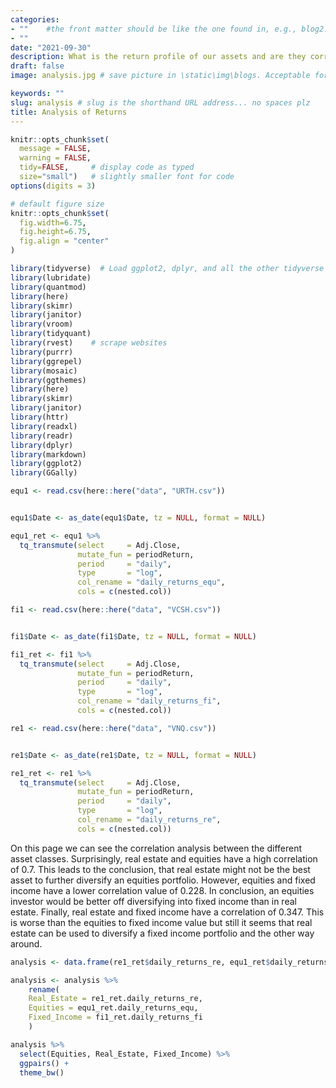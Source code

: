 ```yaml
---
categories:  
- ""    #the front matter should be like the one found in, e.g., blog2.md. It cannot be like the normal Rmd we used
- ""
date: "2021-09-30"
description: What is the return profile of our assets and are they correlated? # the title that will show up once someone gets to this page
draft: false
image: analysis.jpg # save picture in \static\img\blogs. Acceptable formats= jpg, jpeg, or png . Your iPhone pics wont work

keywords: ""
slug: analysis # slug is the shorthand URL address... no spaces plz
title: Analysis of Returns
---
```

  



```r
knitr::opts_chunk$set(
  message = FALSE, 
  warning = FALSE, 
  tidy=FALSE,     # display code as typed
  size="small")   # slightly smaller font for code
options(digits = 3)

# default figure size
knitr::opts_chunk$set(
  fig.width=6.75, 
  fig.height=6.75,
  fig.align = "center"
)
```


```r
library(tidyverse)  # Load ggplot2, dplyr, and all the other tidyverse packages
library(lubridate)
library(quantmod)
library(here)
library(skimr)
library(janitor)
library(vroom)
library(tidyquant)
library(rvest)    # scrape websites
library(purrr)  
library(ggrepel)
library(mosaic)
library(ggthemes)
library(here)
library(skimr)
library(janitor)
library(httr)
library(readxl)
library(readr)
library(dplyr)
library(markdown)
library(ggplot2)
library(GGally)
```

```r

equ1 <- read.csv(here::here("data", "URTH.csv"))


equ1$Date <- as_date(equ1$Date, tz = NULL, format = NULL)

equ1_ret <- equ1 %>%
  tq_transmute(select     = Adj.Close, 
               mutate_fun = periodReturn, 
               period     = "daily", 
               type       = "log",
               col_rename = "daily_returns_equ",
               cols = c(nested.col)) 

```

```r

fi1 <- read.csv(here::here("data", "VCSH.csv"))


fi1$Date <- as_date(fi1$Date, tz = NULL, format = NULL)

fi1_ret <- fi1 %>%
  tq_transmute(select     = Adj.Close, 
               mutate_fun = periodReturn, 
               period     = "daily", 
               type       = "log",
               col_rename = "daily_returns_fi",
               cols = c(nested.col)) 

```


```r

re1 <- read.csv(here::here("data", "VNQ.csv"))


re1$Date <- as_date(re1$Date, tz = NULL, format = NULL)

re1_ret <- re1 %>%
  tq_transmute(select     = Adj.Close, 
               mutate_fun = periodReturn, 
               period     = "daily", 
               type       = "log",
               col_rename = "daily_returns_re",
               cols = c(nested.col)) 

```

On this page we can see the correlation analysis between the different asset classes. Surprisingly, real estate and equities have a high correlation of 0.7. This leads to the conclusion, that real estate might not be the best asset to further diversify an equities portfolio. However, equities and fixed income have a lower correlation value of 0.228. In conclusion, an equities investor would be better off diversifying into fixed income than in real estate. Finally, real estate and fixed income have a correlation of 0.347. This is worse than the equities to fixed income value but still it seems that real estate can be used to diversify a fixed income portfolio and the other way around.

```r

analysis <- data.frame(re1_ret$daily_returns_re, equ1_ret$daily_returns_equ, fi1_ret$daily_returns_fi)

analysis <- analysis %>% 
    rename(
    Real_Estate = re1_ret.daily_returns_re,
    Equities = equ1_ret.daily_returns_equ,
    Fixed_Income = fi1_ret.daily_returns_fi
    )

analysis %>% 
  select(Equities, Real_Estate, Fixed_Income) %>%
  ggpairs() +
  theme_bw() 

```






